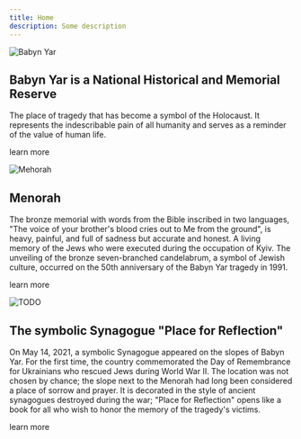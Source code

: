```yaml
---
title: Home
description: Some description
---
```


<Image src="/assets/main/img_0.png" alt="Babyn Yar" />

## Babyn Yar is a National Historical and Memorial Reserve

The place of tragedy that has become a symbol of the Holocaust.
It represents the indescribable pain of all humanity and serves
as a reminder of the value of human life.

<LinkButton href="#">learn more</LinkButton>

<Image src="/assets/main/img_1.png" alt="Mehorah" />

## Menorah

The bronze memorial with words from the Bible inscribed in two languages,
"The voice of your brother's blood cries out to Me from the ground",
is heavy, painful, and full of sadness but accurate and honest. A living
memory of the Jews who were executed during the occupation of Kyiv.
The unveiling of the bronze seven-branched candelabrum, a symbol of Jewish
culture, occurred on the 50th anniversary of the Babyn Yar tragedy in 1991.

<LinkButton href="#">learn more</LinkButton>

<Image src="/assets/main/img_2.png" alt="TODO" />

## The symbolic Synagogue "Place for Reflection"

On May 14, 2021, a symbolic Synagogue appeared on the slopes of Babyn Yar. 
For the first time, the country commemorated the Day of Remembrance for Ukrainians
who rescued Jews during World War II. The location was not chosen by chance;
the slope next to the Menorah had long been considered a place of sorrow and prayer. 
It is decorated in the style of ancient synagogues destroyed during the war;
"Place for Reflection" opens like a book for all who wish to honor the memory of
the tragedy's victims.

<LinkButton href="#">learn more</LinkButton>
